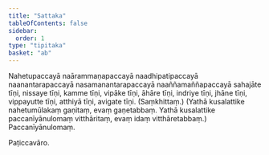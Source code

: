 ```yaml
---
title: "Sattaka"
tableOfContents: false
sidebar:
  order: 1
type: "tipitaka"
basket: "ab"
---
```



<DynamicBreadcrumb />

<Paragraph number="2156">
Nahetupaccayā naārammaṇapaccayā naadhipatipaccayā naanantarapaccayā nasamanantarapaccayā naaññamaññapaccayā sahajāte tīṇi, nissaye tīṇi, kamme tīṇi, vipāke tīṇi, āhāre tīṇi, indriye tīṇi, jhāne tīṇi, vippayutte tīṇi, atthiyā tīṇi, avigate tīṇi. (Saṃkhittaṃ.)
</Paragraph>

<Paragraph number="2157">
(Yathā kusalattike nahetumūlakaṃ gaṇitaṃ, evaṃ gaṇetabbaṃ. Yathā kusalattike paccanīyānulomaṃ vitthāritaṃ, evaṃ idaṃ vitthāretabbaṃ.)

</Paragraph>

<Paragraph number="2158" type="center">
Paccanīyānulomaṃ.

  
Paṭiccavāro.
</Paragraph>